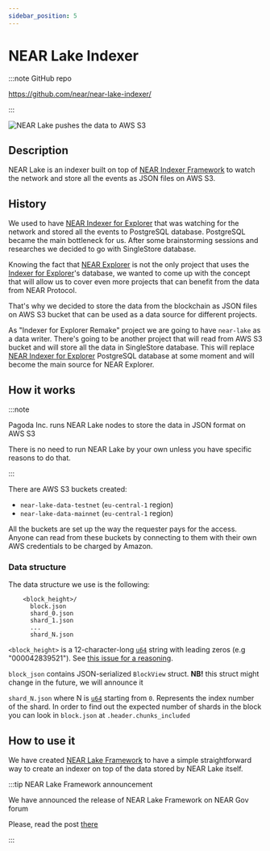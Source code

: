 ```yaml
---
sidebar_position: 5
---
```


# NEAR Lake Indexer

:::note GitHub repo

https://github.com/near/near-lake-indexer/

:::

![NEAR Lake pushes the data to AWS S3](/docs/intro/near-lake.png)


## Description

NEAR Lake is an indexer built on top of [NEAR Indexer Framework](./near-indexer-framework) to watch the network and store all the events as JSON files on AWS S3.

## History

We used to have [NEAR Indexer for Explorer](./near-indexer-for-explorer) that was watching for the network and stored all the events to PostgreSQL database. PostgreSQL became the main bottleneck for us. After some brainstorming sessions and researches we decided to go with SingleStore database.

Knowing the fact that [NEAR Explorer](https://explorer.near.org) is not the only project that uses the [Indexer for Explorer](./near-indexer-for-explorer)'s database, we wanted to come up with the concept that will allow us to cover even more projects that can benefit from the data from NEAR Protocol.

That's why we decided to store the data from the blockchain as JSON files on AWS S3 bucket that can be used as a data source for different projects.

As "Indexer for Explorer Remake" project we are going to have `near-lake` as a data writer. There's going to be another project that will read from AWS S3 bucket and will store all the data in SingleStore database. This will replace [NEAR Indexer for Explorer](./near-indexer-for-explorer) PostgreSQL database at some moment and will become the main source for NEAR Explorer.

## How it works

:::note

Pagoda Inc. runs NEAR Lake nodes to store the data in JSON format on AWS S3

There is no need to run NEAR Lake by your own unless you have specific reasons to do that.

:::

There are AWS S3 buckets created:

- `near-lake-data-testnet` (`eu-central-1` region)
- `near-lake-data-mainnet` (`eu-central-1` region)

All the buckets are set up the way the requester pays for the access. Anyone can read from these buckets by connecting to them with their own AWS credentials to be charged by Amazon.

### Data structure

The data structure we use is the following:

```
    <block_height>/
      block.json
      shard_0.json
      shard_1.json
      ...
      shard_N.json
```

`<block_height>` is a 12-character-long [`u64`](https://doc.rust-lang.org/std/primitive.u64.html) string with leading zeros (e.g "000042839521"). See [this issue for a reasoning](https://github.com/near/near-lake/issues/23).

`block_json` contains JSON-serialized `BlockView` struct. **NB!** this struct might change in the future, we will announce it

`shard_N.json` where N is [`u64`](https://doc.rust-lang.org/std/primitive.u64.html) starting from `0`. Represents the index number of the shard. In order to find out the expected number of shards in the block you can look in `block.json` at `.header.chunks_included`


## How to use it

We have created [NEAR Lake Framework](./near-lake-framework) to have a simple straightforward way to create an indexer on top of the data stored by NEAR Lake itself.

:::tip NEAR Lake Framework announcement

We have announced the release of NEAR Lake Framework on NEAR Gov forum

Please, read the post [there](https://gov.near.org/t/announcement-near-lake-framework-brand-new-word-in-indexer-building-approach/17668)

:::

